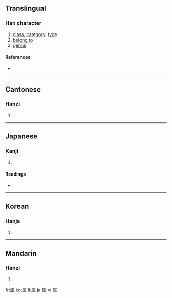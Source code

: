 {{also|屬}}
==Translingual==

===Han character===
{{Han char|rn=44|rad=尸|as=09|sn=12|four=|canj=尸竹中月 (SHLB)|ids=⿸[[尸]][[禹]]}}

# [[class]], [[category]], [[type]]
# [[belong to]]
# [[genus]]

====References====
* {{Han ref|kx=0303.050|dkj=07754|dj=0600.230|hdz=20978.120|uh=5C5E|ud=23646}}

----

==Cantonese==

===Hanzi===
{{yue-hanzi|jyut=|y=juk1, suk6|tra=屬}}

# {{defn|Cantonese}}

----

==Japanese==

===Kanji===
{{ja-kanji|grade=5|rs=尸09}}

# {{defn|Japanese}}

====Readings====
* {{ja-readings|on=[[ぞく]] (zoku), [[しょく]] (shoku), [[しゅ]] (shu)|kun=[[やから]] (yakara), [[つく]] (tsuku), [[さかん]] (sakan)}}

----

==Korean==

===Hanja===
{{ko-hanja|hangeul=[[촉]], [[속]]|rv=chok, sok|mr=ch'ok, sok}}

# {{defn|Korean}}

----

==Mandarin==

===Hanzi===
{{cmn-hanzi|tra=屬|pin=[[shǔ]] ([[shu3]])|wg=shu<sup>3</sup>}}

# {{defn|Mandarin}}

[[fr:属]]
[[ko:属]]
[[li:属]]
[[ja:属]]
[[vi:属]]